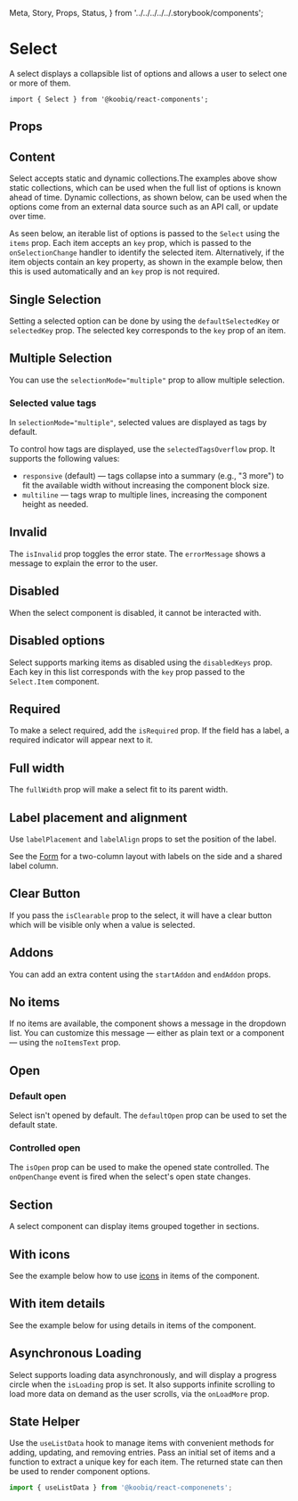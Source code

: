   Meta,
  Story,
  Props,
  Status,
} from '../../../../../.storybook/components';


<Meta of={Stories} />

# Select

<Status variant="experimental" />

A select displays a collapsible list of options and allows a user to select one or more of them.

```tsx
import { Select } from '@koobiq/react-components';
```

<Story of={Stories.Base} />

## Props

<Props />

## Content

Select accepts static and dynamic collections.The examples above show static collections,
which can be used when the full list of options is known ahead of time.
Dynamic collections, as shown below, can be used when the options come from an external
data source such as an API call, or update over time.

As seen below, an iterable list of options is passed to the `Select` using the `items` prop.
Each item accepts an `key` prop, which is passed to the `onSelectionChange` handler to identify
the selected item. Alternatively, if the item objects contain an key property, as shown
in the example below, then this is used automatically and an `key` prop is not required.

<Story of={Stories.Content} />

## Single Selection

Setting a selected option can be done by using the `defaultSelectedKey` or `selectedKey` prop.
The selected key corresponds to the `key` prop of an item.

<Story of={Stories.SingleSelection} />

## Multiple Selection

You can use the `selectionMode="multiple"` prop to allow multiple selection.

<Story of={Stories.MultipleSelection} />

### Selected value tags

In `selectionMode="multiple"`, selected values are displayed as tags by default.

To control how tags are displayed, use the `selectedTagsOverflow` prop. It supports the following values:

- `responsive` (default) — tags collapse into a summary (e.g., "3 more") to fit the available width without increasing the component block size.
- `multiline` — tags wrap to multiple lines, increasing the component height as needed.

<Story of={Stories.SelectedTagsOverflow} />

## Invalid

The `isInvalid` prop toggles the error state. The `errorMessage` shows a message to explain the error to the user.

<Story of={Stories.Invalid} />

## Disabled

When the select component is disabled, it cannot be interacted with.

<Story of={Stories.Disabled} />

## Disabled options

Select supports marking items as disabled using the `disabledKeys` prop.
Each key in this list corresponds with the `key` prop passed to the `Select.Item` component.

<Story of={Stories.DisabledOptions} />

## Required

To make a select required, add the `isRequired` prop.
If the field has a label, a required indicator will appear next to it.

<Story of={Stories.Required} />

## Full width

The `fullWidth` prop will make a select fit to its parent width.

<Story of={Stories.FullWidth} />

## Label placement and alignment

Use `labelPlacement` and `labelAlign` props to set the position of the label.

See the [Form](?path=/docs/components-form--docs#visual-options) for a two-column layout with labels on the side and a shared label column.

<Story of={Stories.LabelPlacementAlignment} />

## Clear Button

If you pass the `isClearable` prop to the select, it will have a clear
button which will be visible only when a value is selected.

<Story of={Stories.ClearButton} />

## Addons

You can add an extra content using the `startAddon` and `endAddon` props.

<Story of={Stories.Addons} />

## No items

If no items are available, the component shows a message in the dropdown list.
You can customize this message — either as plain text or a component — using the `noItemsText` prop.

<Story of={Stories.NoItems} />

## Open

### Default open

Select isn't opened by default. The `defaultOpen` prop can be used to set the default state.

### Controlled open

The `isOpen` prop can be used to make the opened state controlled. The `onOpenChange` event is fired when the select's open state changes.

<Story of={Stories.Open} />

## Section

A select component can display items grouped together in sections.

<Story of={Stories.Section} />

## With icons

See the example below how to use [icons](?path=/docs/icons--docs) in items of the component.

<Story of={Stories.WithIcons} />

## With item details

See the example below for using details in items of the component.

<Story of={Stories.WithItemDetails} />

## Asynchronous Loading

Select supports loading data asynchronously, and will display a progress circle when the `isLoading` prop is set.
It also supports infinite scrolling to load more data on demand as the user scrolls, via the `onLoadMore` prop.

<Story of={Stories.AsynchronousLoading} />

## State Helper

Use the `useListData` hook to manage items with convenient methods for adding,
updating, and removing entries. Pass an initial set of items and a function to extract
a unique key for each item. The returned state can then be used to render component options.

```ts
import { useListData } from '@koobiq/react-componenets';
```

<Story of={Stories.StateHelper} />
